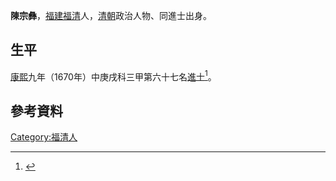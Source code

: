 {{Otheruses|other=名为陈宗彝的其他人物|陈宗彝}}

'''陳宗彝'''，[[福建|福建]][[福清|福清]]人，[[清朝|清朝]]政治人物、同進士出身。

== 生平 ==
[[康熙|康熙]]九年（1670年）中庚戌科三甲第六十七名[[進士|進士]]<ref>{{cite book|editor=江庆柏|title=清朝进士题名录 上|date=2007年6月|publisher=北京：中华书局|isbn=978-7-101-05641-9|pages=169|accessdate=2016-11-10}}</ref>。

==參考資料==
{{reflist}}

{{康熙九年庚戌科殿試金榜}}

{{Authority control}}

{{DEFAULTSORT:Chen陈}}
[[Category:福清人|Category:福清人]]


{{清朝人物小作品}}